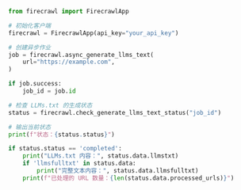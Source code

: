 ```python Python
from firecrawl import FirecrawlApp

# 初始化客户端
firecrawl = FirecrawlApp(api_key="your_api_key")

# 创建异步作业
job = firecrawl.async_generate_llms_text(
    url="https://example.com",
)

if job.success:
    job_id = job.id

# 检查 LLMs.txt 的生成状态
status = firecrawl.check_generate_llms_text_status("job_id")

# 输出当前状态
print(f"状态：{status.status}")

if status.status == 'completed':
    print("LLMs.txt 内容：", status.data.llmstxt)
    if 'llmsfulltxt' in status.data:
        print("完整文本内容：", status.data.llmsfulltxt)
    print(f"已处理的 URL 数量：{len(status.data.processed_urls)}")
```
